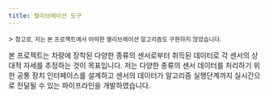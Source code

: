 ```yaml
---
title: 캘리브레이션 도구
---
```


<Excerpt>
> <small>참고로, 저는 본 프로젝트에서 어떠한 캘리브레이션 알고리즘도 구현하지 않았습니다.</small>

본 프로젝트는 차량에 장착된 다양한 종류의 센서로부터 취득된 데이터로 각 센서의 상대적 자세를 추정하는 것이 목표입니다.
저는 다양한 종류의 센서 데이터를 처리하기 위한 공통 장치 인터페이스를 설계하고 센서의 데이터가 알고리즘 실행단계까지 실시간으로 전달될 수 있는 파이프라인을 개발하였습니다.
</Excerpt>
